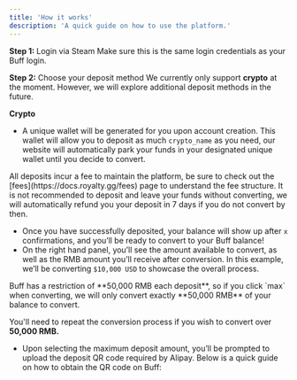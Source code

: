 ```yaml
---
title: 'How it works'
description: 'A quick guide on how to use the platform.'
---
```


**Step 1:** Login via Steam
<Info>
Make sure this is the same login credentials as your Buff login.
<Info>

**Step 2:** Choose your deposit method
<Info>
We currently only support **crypto** at the moment. However, we will explore additional deposit methods in the future. 
<Info>

**Crypto**
- A unique wallet will be generated for you upon account creation. This wallet will allow you to deposit as much `crypto_name` as you need, our website will automatically park your funds in your designated unique wallet until you decide to convert. 

<Info>
All deposits incur a fee to maintain the platform, be sure to check out the [fees](https://docs.royalty.gg/fees) page to understand the fee structure.
<Info>

<Warning>
It is not recommended to deposit and leave your funds without converting, we will automatically refund you your deposit in 7 days if you do not convert by then.
<Warning>

- Once you have successfully deposited, your balance will show up after `x` confirmations, and you’ll be ready to convert to your Buff balance!
- On the right hand panel, you’ll see the amount available to convert, as well as the RMB amount you’ll receive after conversion. In this example, we’ll be converting `$10,000 USD` to showcase the overall process.

<Tip>
Buff has a restriction of **50,000 RMB each deposit**, so if you click `max` when converting, we will only convert exactly **50,000 RMB** of your balance to convert.

You'll need to repeat the conversion process if you wish to convert over **50,000 RMB.**
<Tip>

- Upon selecting the maximum deposit amount, you’ll be prompted to upload the deposit QR code required by Alipay. Below is a quick guide on how to obtain the QR code on Buff: